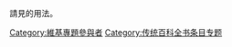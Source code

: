 請見'''{{tl|User WikiProject Missing}}'''的用法。
[[Category:維基專題參與者|Category:維基專題參與者]]
[[Category:传统百科全书条目专题|Category:传统百科全书条目专题]]